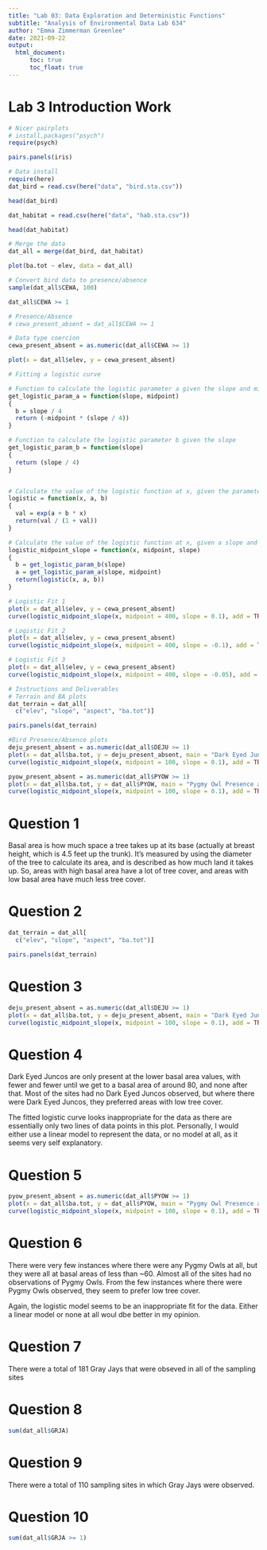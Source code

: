 ```yaml
---
title: "Lab 03: Data Exploration and Deterministic Functions"
subtitle: "Analysis of Environmental Data Lab 634"
author: "Emma Zimmerman Greenlee"
date: 2021-09-22
output: 
  html_document:
      toc: true
      toc_float: true
---
```

# Lab 3 Introduction Work

``` r
# Nicer pairplots
# install.packages("psych")
require(psych)

pairs.panels(iris)

# Data install
require(here)
dat_bird = read.csv(here("data", "bird.sta.csv"))

head(dat_bird)

dat_habitat = read.csv(here("data", "hab.sta.csv"))

head(dat_habitat)

# Merge the data
dat_all = merge(dat_bird, dat_habitat)

plot(ba.tot ~ elev, data = dat_all)

# Convert bird data to presence/absence
sample(dat_all$CEWA, 100)

dat_all$CEWA >= 1

# Presence/Absence
# cewa_present_absent = dat_all$CEWA >= 1

# Data type coercion
cewa_present_absent = as.numeric(dat_all$CEWA >= 1)

plot(x = dat_all$elev, y = cewa_present_absent)

# Fitting a logistic curve

# Function to calculate the logistic parameter a given the slope and midpoint
get_logistic_param_a = function(slope, midpoint)
{
  b = slope / 4
  return (-midpoint * (slope / 4))
}

# Function to calculate the logistic parameter b given the slope
get_logistic_param_b = function(slope)
{
  return (slope / 4)
}


# Calculate the value of the logistic function at x, given the parameters a and b.
logistic = function(x, a, b)
{
  val = exp(a + b * x)
  return(val / (1 + val))
}

# Calculate the value of the logistic function at x, given a slope and midpoint.
logistic_midpoint_slope = function(x, midpoint, slope)
{
  b = get_logistic_param_b(slope)
  a = get_logistic_param_a(slope, midpoint)
  return(logistic(x, a, b))
}

# Logistic Fit 1
plot(x = dat_all$elev, y = cewa_present_absent)
curve(logistic_midpoint_slope(x, midpoint = 400, slope = 0.1), add = TRUE)

# Logistic Fit 2
plot(x = dat_all$elev, y = cewa_present_absent)
curve(logistic_midpoint_slope(x, midpoint = 400, slope = -0.1), add = TRUE)

# Logistic Fit 3
plot(x = dat_all$elev, y = cewa_present_absent)
curve(logistic_midpoint_slope(x, midpoint = 400, slope = -0.05), add = TRUE)

# Instructions and Deliverables
# Terrain and BA plots
dat_terrain = dat_all[
  c("elev", "slope", "aspect", "ba.tot")]

pairs.panels(dat_terrain)

#Bird Presence/Absence plots
deju_present_absent = as.numeric(dat_all$DEJU >= 1)
plot(x = dat_all$ba.tot, y = deju_present_absent, main = "Dark Eyed Junco Presence and Basal Area", xlab = "Basal Area", ylab = "Dark Eyed Junco Presence")
curve(logistic_midpoint_slope(x, midpoint = 100, slope = 0.1), add = TRUE)

pyow_present_absent = as.numeric(dat_all$PYOW >= 1)
plot(x = dat_all$ba.tot, y = dat_all$PYOW, main = "Pygmy Owl Presence and Basal Area", xlab = "Basal Area", ylab = "Pygmy Owl Presence")
curve(logistic_midpoint_slope(x, midpoint = 100, slope = 0.1), add = TRUE)
```

# Question 1

Basal area is how much space a tree takes up at its base (actually at breast height, which is 4.5 feet up the trunk). It's measured by using the diameter of the tree to calculate its area, and is described as how much land it takes up. So, areas with high basal area have a lot of tree cover, and areas with low basal area have much less tree cover.

# Question 2

```r
dat_terrain = dat_all[
  c("elev", "slope", "aspect", "ba.tot")]

pairs.panels(dat_terrain)
```

# Question 3

```r
deju_present_absent = as.numeric(dat_all$DEJU >= 1)
plot(x = dat_all$ba.tot, y = deju_present_absent, main = "Dark Eyed Junco Presence and Basal Area", xlab = "Basal Area", ylab = "Dark Eyed Junco Presence")
curve(logistic_midpoint_slope(x, midpoint = 100, slope = 0.1), add = TRUE)
```

# Question 4

Dark Eyed Juncos are only present at the lower basal area values, with fewer and fewer until we get to a basal area of around 80, and none after that. Most of the sites had no Dark Eyed Juncos observed, but where there were Dark Eyed Juncos, they preferred areas with low tree cover. 

The fitted logistic curve looks inappropriate for the data as there are essentially only two lines of data points in this plot. Personally, I would either use a linear model to represent the data, or no model at all, as it seems very self explanatory. 


# Question 5

```r
pyow_present_absent = as.numeric(dat_all$PYOW >= 1)
plot(x = dat_all$ba.tot, y = dat_all$PYOW, main = "Pygmy Owl Presence and Basal Area", xlab = "Basal Area", ylab = "Pygmy Owl Presence")
curve(logistic_midpoint_slope(x, midpoint = 100, slope = 0.1), add = TRUE)
```

# Question 6

There were very few instances where there were any Pygmy Owls at all, but they were all at basal areas of less than ~60. Almost all of the sites had no observations of Pygmy Owls. From the few instances where there were Pygmy Owls observed, they seem to prefer low tree cover.

Again, the logistic model seems to be an inappropriate fit for the data. Either a linear model or none at all woul dbe better in my opinion.

# Question 7

There were a total of 181 Gray Jays that were obseved in all of the sampling sites

# Question 8

```r
sum(dat_all$GRJA)
```

# Question 9

There were a total of 110 sampling sites in which Gray Jays were observed.

# Question 10

```r
sum(dat_all$GRJA >= 1)
```

